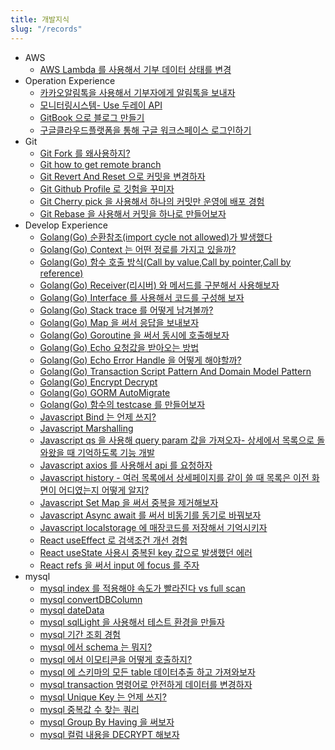 ```yaml
---
title: 개발지식
slug: "/records"
---
```


* AWS
    * [AWS Lambda 를 사용해서 기부 데이터 상태를 변경](../content/records_1/etc/aws/2021-12-28-develop-awsLambda.md)
* Operation Experience
    * [카카오알림톡을 사용해서 기부자에게 알림톡을 보내자](../content/records_1/etc/2021-08-12-etc-Kakao-NotificationTalk.md)
    * [모니터링시스템- Use 두레이 API](../content/records_1/etc/2022-01-04-etc-doorayAPI.md)
    * [GitBook 으로 블로그 만들기](../content/records_1/etc/2021-12-31-etc-createGitBook.md)
    * [구글클라우드플랫폼을 통해 구글 워크스페이스 로그인하기](../content/records_1/etc/2022-01-07-etc-gooleCloudPlatformMakeProject.md.md)
* Git
    * [Git Fork 를 왜사용하지?](../content/records_1/git/2021-06-20-git-fork.md)
    * [Git how to get remote branch ](../content/records_1/git/2022-03-03-git-howtogetremotebranch.md)
    * [Git Revert And Reset 으로 커밋을 변경하자](../content/records_1/git/2022-03-09-git-RevertAndReset.md)
    * [Git Github Profile 로 깃험을 꾸미자](../content/records_1/git/2022-03-21-githubProfile.md)
    * [Git Cherry pick 을 사용해서 하나의 커밋만 운영에 배포 경험](../content/records_1/git/2022-04-11-git-cherry-pick.md)
    * [Git Rebase 을 사용해서 커밋을 하나로 만들어보자](../content/records_1/git/2022-04-13-git-rebase.md)
* Develop Experience
    * [Golang(Go) 순환참조(import cycle not allowed)가 발생했다](../content/records_1/go/2021-08-12-go-importCycleNotAllowed.md)
    * [Golang(Go) Context 는 어떤 정로를 가지고 있을까?](../content/records_1/go/2021-08-19-Context.md)
    * [Golang(Go) 함수 호출 방식(Call by value,Call by pointer,Call by reference)](../content/records_1/go/2021-08-22-go-functionCall.md)
    * [Golang(Go) Receiver(리시버) 와 메서드를 구분해서 사용해보자](../content/records_1/go/2021-08-22-go-Receiver.md)
    * [Golang(Go) Interface 를 사용해서 코드를 구성해 보자](../content/records_1/go/2022-02-08-go-interface.md)
    * [Golang(Go) Stack trace 를 어떻게 남겨볼까?](../content/records_1/go/2022-02-09-go-stacktrace.md)
    * [Golang(Go) Map 을 써서 응답을 보내보자](../content/records_1/go/2022-03-09-go-map.md)
    * [Golang(Go) Goroutine 을 써서 동시에 호출해보자](../content/records_1/go/2022-03-09-goroutine.md)
    * [Golang(Go) Echo  요청값을 받아오는 방법](../content/records_1/go/2022-03-23-jsonDataBind-use-echo.md)
    * [Golang(Go) Echo Error Handle 을 어떻게 해야할까?](../content/records_1/go/2022-03-24-go-errorHandle.md)
    * [Golang(Go) Transaction Script Pattern And Domain Model Pattern](../content/records_1/go/2022-04-03-transactionScriptPattern.md)
    * [Golang(Go) Encrypt Decrypt](../content/records_1/go/2022-04-05-go-Encrypt-Decrypt.md)
    * [Golang(Go) GORM AutoMigrate](../content/records_1/go/2022-04-25-go-gorm-AutoMigrate.md)
    * [Golang(Go) 함수의 testcase 를 만들어보자](../content/records_1/go/2022-05-23-go-testcase.md)
    * [Javascript Bind 는 언제 쓰지?](../content/records_1/javascript/2021-06-06-javascript-bind.md)
    * [Javascript Marshalling](../content/records_1/javascript/2021-08-05-javascript-Marshalling.md)
    * [Javascript qs 을 사용해 query param 값을 가져오자- 상세에서 목록으로 돌와왔을 때 기억하도록 기능 개발](../content/records_1/javascript/2021-08-05-javascript-qs.md)
    * [Javascript axios 를 사용해서 api 를 요청하자](../content/records_1/javascript/2021-10-14-javascript-axios.md)
    * [Javascript history - 여러 목록에서 상세페이지를 같이 쓸 때 목록은 이전 화면이 어디였는지 어떻게 알지?](../content/records_1/javascript/2021-12-24-javascript-history.md)
    * [Javascript Set Map 을 써서 중복을 제거해보자](../content/records_1/javascript/2022-04-04-javascript-function-Set-Map.md)
    * [Javascript Async await 를 써서 비동기를 동기로 바꿔보자](../content/records_1/javascript/2022-04-11-javascript-asnyc-await.md)
    * [Javascript localstorage 에 매장코드를 저장해서 기억시키자](../content/records_1/javascript/2022-06-09-javascript-localstorage.md)
    * [React useEffect 로 검색조건 개선 경험](../content/records_1/javascript/react/2021-07-30-react-howToGetSearchParams.md)
    * [React useState 사용시 중복된 key 값으로 발생했던 에러](../content/records_1/javascript/react/2022-03-31-react-api-responseData-processing.md)
    * [React refs 을 써서 input 에 focus 를 주자](../content/records_1/javascript/react/2022-04-06-react-refs.md)
* mysql
    * [mysql index 를 적용해야 속도가 빨라진다 vs full scan](../content/records_1/mysql/2021-04-22-sql-dbIndex.md)
    * [mysql convertDBColumn](../content/records_1/mysql/2021-04-28-sql-convertDBcolumn.md)
    * [mysql dateData](../content/records_1/mysql/2021-06-19-sql-dateData.md)
    * [mysql sqlLight 을 사용해서 테스트 환경을 만들자](../content/records_1/mysql/2021-06-19-sql-gotestcaseEnvironment.md)
    * [mysql 기간 조회 경험](../content/records_1/mysql/2021-06-21-sql-searchDataInPeriod.md)
    * [mysql 에서 schema 는 뭐지?](../content/records_1/mysql/2021-07-29-sql-schema.md)
    * [mysql 에서 이모티콘을 어떻게 호출하지?](../content/records_1/mysql/2021-08-05-sql-SaveEmojis.md)
    * [mysql 에 스키마의 모든 table 데이터추출 하고 가져와보자](../content/records_1/mysql/2021-11-25-sql-extract-data.md)
    * [mysql transaction 명령어로 안전하게 데이터를 변경하자](../content/records_1/mysql/2021-12-24-sql-transaction.md)
    * [mysql Unique Key 는 언제 쓰지?](../content/records_1/mysql/2022-02-06-sql-uniquekey.md)
    * [mysql 중복값 수 찾는 쿼리](../content/records_1/mysql/2022-04-01-sql-Find-duplicate-values-counts.md)
    * [mysql Group By Having 을 써보자](../content/records_1/mysql/2022-06-08-sql-groupByHaving.md)
    * [mysql 컬럼 내용을 DECRYPT 해보자](../content/records_1/mysql/2022-06-08-sql-AES_DECRYPT.md)



